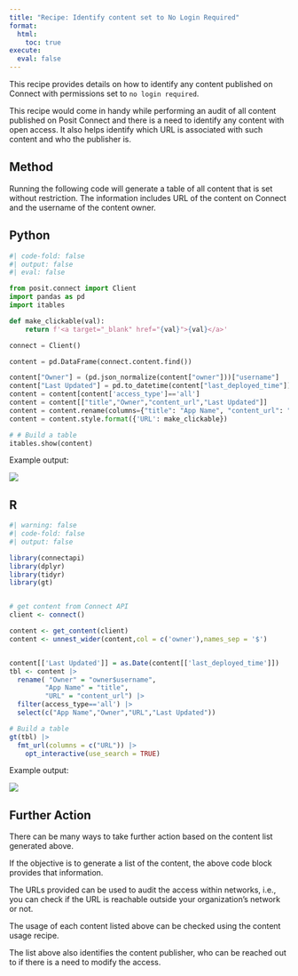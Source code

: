 ```yaml
---
title: "Recipe: Identify content set to No Login Required"
format:
  html:
    toc: true
execute: 
  eval: false
---
```


This recipe provides details on how to identify any content published on Connect with permissions set to `no login required`. 

This recipe would come in handy while performing an audit of all content published on Posit Connect and there is a need to identify any content with open access. It also helps identify which URL is associated with such content and who the publisher is.


## Method

Running the following code will generate a table of all content that is set without restriction. The information includes URL of the content on Connect and the username of the content owner. 

::: {.panel-tabset group="language"}


## Python

```python
#| code-fold: false
#| output: false
#| eval: false

from posit.connect import Client  
import pandas as pd  
import itables

def make_clickable(val):
    return f'<a target="_blank" href="{val}">{val}</a>'

connect = Client()

content = pd.DataFrame(connect.content.find())

content["Owner"] = (pd.json_normalize(content["owner"]))["username"]
content["Last Updated"] = pd.to_datetime(content["last_deployed_time"]).dt.date
content = content[content['access_type']=='all']
content = content[["title","Owner","content_url","Last Updated"]]
content = content.rename(columns={"title": "App Name", "content_url": "URL"})
content = content.style.format({'URL': make_clickable})

# # Build a table
itables.show(content) 

```

Example output:

![](./images/example-py.png)

## R

```r
#| warning: false
#| code-fold: false
#| output: false

library(connectapi)
library(dplyr)
library(tidyr)
library(gt)


# get content from Connect API
client <- connect()

content <- get_content(client)
content <- unnest_wider(content,col = c('owner'),names_sep = '$')


content[['Last Updated']] = as.Date(content[['last_deployed_time']])
tbl <- content |>
  rename( "Owner" = "owner$username",
         "App Name" = "title",
         "URL" = "content_url") |>
  filter(access_type=='all') |>
  select(c("App Name","Owner","URL","Last Updated"))

# Build a table
gt(tbl) |>
  fmt_url(columns = c("URL")) |> 
    opt_interactive(use_search = TRUE)

```

Example output:

![](./images/example-r.png)

:::

## Further Action

There can be many ways to take further action based on the content list generated above. 

If the objective is to generate a list of the content, the above code block provides that information.

The URLs provided can be used to audit the access within networks, i.e., you can check if the URL is reachable outside your organization's network or not.

The usage of each content listed above can be checked using the content usage recipe.

The list above also identifies the content publisher, who can be reached out to if there is a need to modify the access.

